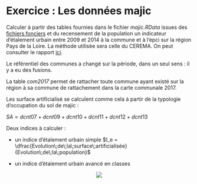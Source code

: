 # Exercice : Les données majic

Calculer à partir des tables fournies dans le fichier *majic.RData* issues des [fichiers fonciers](http://piece-jointe-carto.developpement-durable.gouv.fr/NAT004/DTerNP/html3/_ff_descriptif_tables_image.html#pnb10) et du recensement de la population un indicateur d’étalement urbain entre 2009 et 2014 à la commune et à l’epci sur la région Pays de la Loire. La méthode utilisée sera celle du CEREMA. On peut consulter le rapport [ici](pic/Rapport_final_SOeS_phase_2_v8_cle01f492.pdf).

Le référentiel des communes a changé sur la période, dans un seul sens : il y a eu des fusions.

La table *com2017* permet de rattacher toute commune ayant existé sur la région à sa commune de rattachement dans la carte communale 2017.

Les surface artificialisé se calculent comme cela à partir de la typologie d'occupation du sol de majic :

$SA=dcnt07+dcnt09+ dcnt10+dcnt11+dcnt12+dcnt13$

Deux indices à calculer : 

- un indice d’étalement urbain simple $I_e = \dfrac{Evolution\;de\;la\;surface\;artificialisée} {Evolution\;de\;la\;population}$

- un indice d’étalement urbain avancé en classes

<center>![](images/etalementurbain.png)</center>
